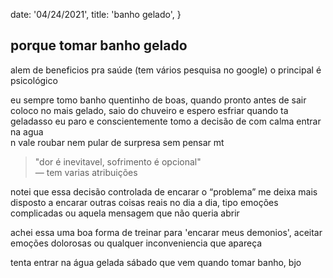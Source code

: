   date: '04/24/2021',
  title: 'banho gelado',
}

## porque tomar banho gelado

alem de beneficios pra saúde (tem vários pesquisa no google) o principal é psicológico

eu sempre tomo banho quentinho de boas, quando pronto antes de sair
coloco no mais gelado, saio do chuveiro e espero esfriar quando ta geladasso eu paro e conscientemente tomo a decisão de com calma entrar na agua  
n vale roubar nem pular de surpresa sem pensar mt

> "dor é inevitavel, sofrimento é opcional"  
> — tem varias atribuições

notei que essa decisão controlada de encarar o “problema”
me deixa mais disposto a encarar outras coisas reais no dia a dia, tipo emoções complicadas ou aquela mensagem que não queria abrir

achei essa uma boa forma de treinar para 'encarar meus demonios', aceitar emoções dolorosas ou qualquer inconveniencia que apareça

tenta entrar na água gelada sábado que vem quando tomar banho, bjo
